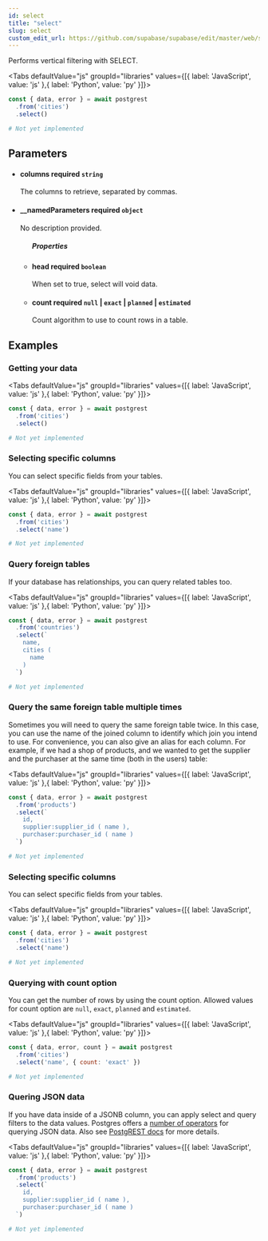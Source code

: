 ```yaml
---
id: select
title: "select"
slug: select
custom_edit_url: https://github.com/supabase/supabase/edit/master/web/spec/postgrest.yml
---
```



Performs vertical filtering with SELECT.

<Tabs
  defaultValue="js"
  groupId="libraries"
  values={[{ label: 'JavaScript', value: 'js' },{ label: 'Python', value: 'py' }]}>

<TabItem value="js">

```js
const { data, error } = await postgrest
  .from('cities')
  .select()
```


</TabItem>
<TabItem value="py">

```py
# Not yet implemented
```


</TabItem>

</Tabs>

## Parameters


<ul className="method-list-group">
  
<li className="method-list-item">
  <h4 className="method-list-item-label">
    <span className="method-list-item-label-name">
      columns
    </span>
    <span className="method-list-item-label-badge required">
      required
    </span>
    <span className="method-list-item-validation">
      <code>string</code>
    </span>
  </h4>
  <div class="method-list-item-description">

The columns to retrieve, separated by commas.

  </div>
  
</li>


<li className="method-list-item">
  <h4 className="method-list-item-label">
    <span className="method-list-item-label-name">
      __namedParameters
    </span>
    <span className="method-list-item-label-badge required">
      required
    </span>
    <span className="method-list-item-validation">
      <code>object</code>
    </span>
  </h4>
  <div class="method-list-item-description">

No description provided. 

  </div>
  
<ul className="method-list-group">
  <h5 class="method-list-title method-list-title-isChild expanded">Properties</h5>

<li className="method-list-item">
  <h4 className="method-list-item-label">
    <span className="method-list-item-label-name">
      head
    </span>
    <span className="method-list-item-label-badge required">
      required
    </span>
    <span className="method-list-item-validation">
      <code>boolean</code>
    </span>
  </h4>
  <div class="method-list-item-description">

When set to true, select will void data.

  </div>
  
</li>


<li className="method-list-item">
  <h4 className="method-list-item-label">
    <span className="method-list-item-label-name">
      count
    </span>
    <span className="method-list-item-label-badge required">
      required
    </span>
    <span className="method-list-item-validation">
      <code>null</code> | <code>exact</code> | <code>planned</code> | <code>estimated</code>
    </span>
  </h4>
  <div class="method-list-item-description">

Count algorithm to use to count rows in a table.

  </div>
  
</li>

</ul>

</li>

</ul>














## Examples

### Getting your data



<Tabs
  defaultValue="js"
  groupId="libraries"
  values={[{ label: 'JavaScript', value: 'js' },{ label: 'Python', value: 'py' }]}>

<TabItem value="js">

```js
const { data, error } = await postgrest
  .from('cities')
  .select()
```


</TabItem>
<TabItem value="py">

```py
# Not yet implemented
```


</TabItem>

</Tabs>

### Selecting specific columns

You can select specific fields from your tables.

<Tabs
  defaultValue="js"
  groupId="libraries"
  values={[{ label: 'JavaScript', value: 'js' },{ label: 'Python', value: 'py' }]}>

<TabItem value="js">

```js
const { data, error } = await postgrest
  .from('cities')
  .select('name')
```


</TabItem>
<TabItem value="py">

```py
# Not yet implemented
```


</TabItem>

</Tabs>

### Query foreign tables

If your database has relationships, you can query related tables too.

<Tabs
  defaultValue="js"
  groupId="libraries"
  values={[{ label: 'JavaScript', value: 'js' },{ label: 'Python', value: 'py' }]}>

<TabItem value="js">

```js
const { data, error } = await postgrest
  .from('countries')
  .select(`
    name,
    cities (
      name
    )
  `)
```


</TabItem>
<TabItem value="py">

```py
# Not yet implemented
```


</TabItem>

</Tabs>

### Query the same foreign table multiple times

Sometimes you will need to query the same foreign table twice. 
In this case, you can use the name of the joined column to identify 
which join you intend to use. For convenience, you can also give an 
alias for each column. For example, if we had a shop of products, 
and we wanted to get the supplier and the purchaser at the same time 
(both in the users) table:


<Tabs
  defaultValue="js"
  groupId="libraries"
  values={[{ label: 'JavaScript', value: 'js' },{ label: 'Python', value: 'py' }]}>

<TabItem value="js">

```js
const { data, error } = await postgrest
  .from('products')
  .select(`
    id,
    supplier:supplier_id ( name ),
    purchaser:purchaser_id ( name )
  `)
```


</TabItem>
<TabItem value="py">

```py
# Not yet implemented
```


</TabItem>

</Tabs>

### Selecting specific columns

You can select specific fields from your tables.

<Tabs
  defaultValue="js"
  groupId="libraries"
  values={[{ label: 'JavaScript', value: 'js' },{ label: 'Python', value: 'py' }]}>

<TabItem value="js">

```js
const { data, error } = await postgrest
  .from('cities')
  .select('name')
```


</TabItem>
<TabItem value="py">

```py
# Not yet implemented
```


</TabItem>

</Tabs>

### Querying with count option

You can get the number of rows by using the count option.
Allowed values for count option are `null`, `exact`, `planned` and `estimated`.


<Tabs
  defaultValue="js"
  groupId="libraries"
  values={[{ label: 'JavaScript', value: 'js' },{ label: 'Python', value: 'py' }]}>

<TabItem value="js">

```js
const { data, error, count } = await postgrest
  .from('cities')
  .select('name', { count: 'exact' })
```


</TabItem>
<TabItem value="py">

```py
# Not yet implemented
```


</TabItem>

</Tabs>

### Quering JSON data

If you have data inside of a JSONB column, you can apply select 
and query filters to the data values. Postgres offers a 
[number of operators](https://www.postgresql.org/docs/9.5/functions-json.html) 
for querying JSON data. Also see 
[PostgREST docs](http://postgrest.org/en/v7.0.0/api.html#json-columns) for more details.


<Tabs
  defaultValue="js"
  groupId="libraries"
  values={[{ label: 'JavaScript', value: 'js' },{ label: 'Python', value: 'py' }]}>

<TabItem value="js">

```js
const { data, error } = await postgrest
  .from('products')
  .select(`
    id,
    supplier:supplier_id ( name ),
    purchaser:purchaser_id ( name )
  `)
```


</TabItem>
<TabItem value="py">

```py
# Not yet implemented
```


</TabItem>

</Tabs>